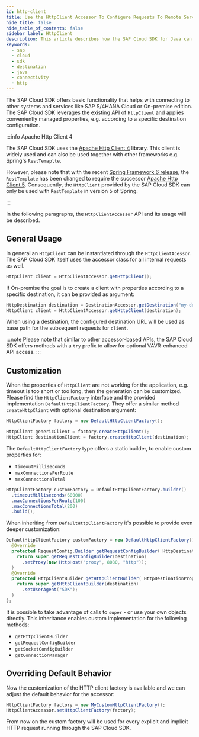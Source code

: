 ```yaml
---
id: http-client
title: Use the HttpClient Accessor To Configure Requests To Remote Services
hide_title: false
hide_table_of_contents: false
sidebar_label: HttpClient
description: This article describes how the SAP Cloud SDK for Java can be used to prepare instances of HttpClient. This class enables connections to other systems and services like SAP S/4HANA or SAP Business Technology Platform services.
keywords:
  - sap
  - cloud
  - sdk
  - destination
  - java
  - connectivity
  - http
---
```


The SAP Cloud SDK offers basic functionality that helps with connecting to other systems and services like SAP S/4HANA Cloud or On-premise edition.
The SAP Cloud SDK leverages the existing API of `HttpClient` and applies conveniently managed properties, e.g. according to a specific destination configuration.

:::info Apache Http Client 4

The SAP Cloud SDK uses the [Apache Http Client 4](https://hc.apache.org/httpcomponents-client-4.5.x/index.html) library.
This client is widely used and can also be used together with other frameworks e.g. Spring's `RestTemaplte`.

However, please note that with the recent [Spring Framework 6 release](https://github.com/spring-projects/spring-framework/wiki/Upgrading-to-Spring-Framework-6.x#web-applications), the `RestTemplate` has been changed to require the successor [Apache Http Client 5](https://hc.apache.org/httpcomponents-client-5.2.x/index.html).
Consequently, the `HttpClient` provided by the SAP Cloud SDK can only be used with `RestTemplate` in version 5 of Spring.

:::

In the following paragraphs, the `HttpClientAccessor` API and its usage will be described.

## General Usage

In general an `HttpClient` can be instantiated through the `HttpClientAcessor`.
The SAP Cloud SDK itself uses the accessor class for all internal requests as well.

```java
HttpClient client = HttpClientAccessor.getHttpClient();
```

If On-premise the goal is to create a client with properties according to a specific destination, it can be provided as argument:

```java
HttpDestination destination = DestinationAccessor.getDestination("my-destination").asHttp();
HttpClient client = HttpClientAccessor.getHttpClient(destination);
```

When using a destination, the configured destination URL will be used as base path for the subsequent requests for `client`.

:::note
Please note that similar to other accessor-based APIs, the SAP Cloud SDK offers methods with a `try` prefix to allow for optional VAVR-enhanced API access.
:::

## Customization

When the properties of `HttpClient` are not working for the application, e.g. timeout is too short or too long, then the generation can be customized.
Please find the `HttpClientFactory` interface and the provided implementation `DefaultHttpClientFactory`.
They offer a similar method `createHttpClient` with optional destination argument:

```java
HttpClientFactory factory = new DefaultHttpClientFactory();

HttpClient genericClient = factory.createHttpClient();
HttpClient destinationClient = factory.createHttpClient(destination);
```

The `DefaultHttpClientFactory` type offers a static builder, to enable custom properties for:

- `timeoutMilliseconds`
- `maxConnectionsPerRoute`
- `maxConnectionsTotal`

```java
HttpClientFactory customFactory = DefaultHttpClientFactory.builder()
  .timeoutMilliseconds(60000)
  .maxConnectionsPerRoute(100)
  .maxConnectionsTotal(200)
  .build();
```

When inheriting from `DefaultHttpClientFactory` it's possible to provide even deeper customization:

```java
DefaultHttpClientFactory customFactory = new DefaultHttpClientFactory() {
  @Override
  protected RequestConfig.Builder getRequestConfigBuilder( HttpDestinationProperties destination ) {
    return super.getRequestConfigBuilder(destination)
      .setProxy(new HttpHost("proxy", 8080, "http"));
  }
  @Override
  protected HttpClientBuilder getHttpClientBuilder( HttpDestinationProperties destination ) {
    return super.getHttpClientBuilder(destination)
      .setUserAgent("SDK");
  }
};
```

It is possible to take advantage of calls to `super` - or use your own objects directly.
This inheritance enables custom implementation for the following methods:

- `getHttpClientBuilder`
- `getRequestConfigBuilder`
- `getSocketConfigBuilder`
- `getConnectionManager`

## Overriding Default Behavior

Now the customization of the HTTP client factory is available and we can adjust the default behavior for the accessor:

```java
HttpClientFactory factory = new MyCustomHttpClientFactory();
HttpClientAccessor.setHttpClientFactory(factory);
```

From now on the custom factory will be used for every explicit and implicit HTTP request running through the SAP Cloud SDK.
